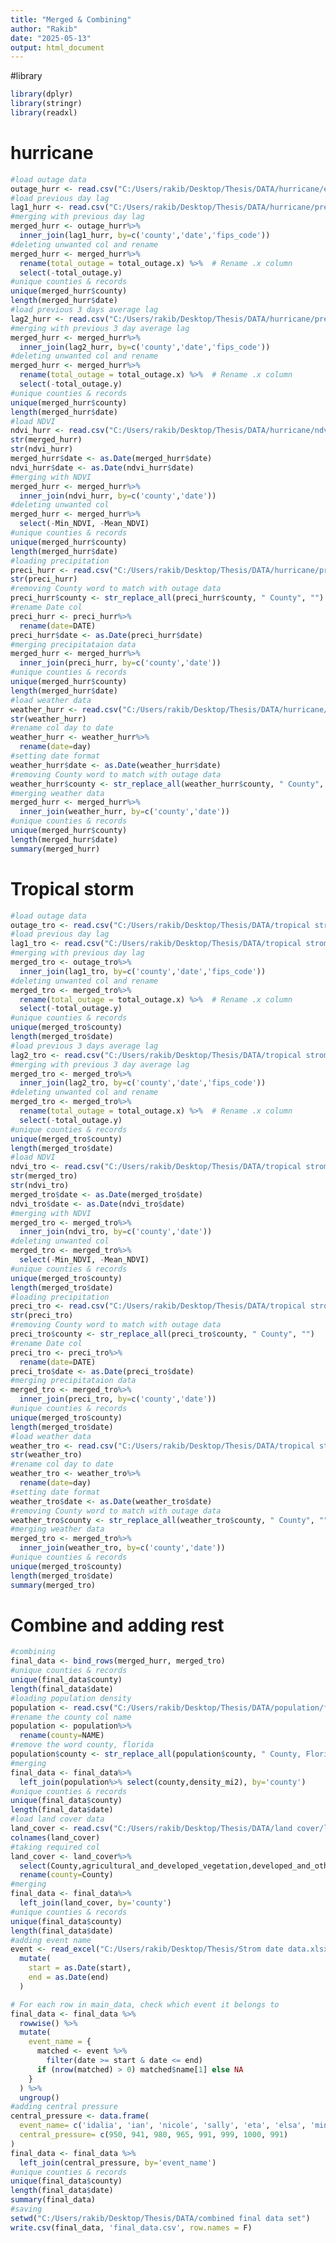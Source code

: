 ```yaml
---
title: "Merged & Combining"
author: "Rakib"
date: "2025-05-13"
output: html_document
---
```


#library
```r
library(dplyr)
library(stringr)
library(readxl)
```

# hurricane
```r
#load outage data
outage_hurr <- read.csv("C:/Users/rakib/Desktop/Thesis/DATA/hurricane/event outage data/hurricane_outage.csv")
#load previous day lag
lag1_hurr <- read.csv("C:/Users/rakib/Desktop/Thesis/DATA/hurricane/previous day lag/hurricane_lag1.csv")
#merging with previous day lag
merged_hurr <- outage_hurr%>%
  inner_join(lag1_hurr, by=c('county','date','fips_code'))
#deleting unwanted col and rename
merged_hurr <- merged_hurr%>%
  rename(total_outage = total_outage.x) %>%  # Rename .x column
  select(-total_outage.y)
#unique counties & records
unique(merged_hurr$county)
length(merged_hurr$date)
#load previous 3 days average lag
lag2_hurr <- read.csv("C:/Users/rakib/Desktop/Thesis/DATA/hurricane/previous 3 days lag/hurricane_lag2.csv")
#merging with previous 3 day average lag
merged_hurr <- merged_hurr%>%
  inner_join(lag2_hurr, by=c('county','date','fips_code'))
#deleting unwanted col and rename
merged_hurr <- merged_hurr%>%
  rename(total_outage = total_outage.x) %>%  # Rename .x column
  select(-total_outage.y)
#unique counties & records
unique(merged_hurr$county)
length(merged_hurr$date)
#load NDVI 
ndvi_hurr <- read.csv("C:/Users/rakib/Desktop/Thesis/DATA/hurricane/ndvi/processed/ndvi_hurricane.csv")
str(merged_hurr)
str(ndvi_hurr)
merged_hurr$date <- as.Date(merged_hurr$date)
ndvi_hurr$date <- as.Date(ndvi_hurr$date)
#merging with NDVI
merged_hurr <- merged_hurr%>%
  inner_join(ndvi_hurr, by=c('county','date'))
#deleting unwanted col 
merged_hurr <- merged_hurr%>%
  select(-Min_NDVI, -Mean_NDVI) 
#unique counties & records
unique(merged_hurr$county)
length(merged_hurr$date)
#loading precipitation
preci_hurr <- read.csv("C:/Users/rakib/Desktop/Thesis/DATA/hurricane/pricipitation/processed/hurricane_preci.csv")
str(preci_hurr)
#removing County word to match with outage data
preci_hurr$county <- str_replace_all(preci_hurr$county, " County", "")
#rename Date col
preci_hurr <- preci_hurr%>%
  rename(date=DATE)
preci_hurr$date <- as.Date(preci_hurr$date)
#merging precipitataion data
merged_hurr <- merged_hurr%>%
  inner_join(preci_hurr, by=c('county','date'))
#unique counties & records
unique(merged_hurr$county)
length(merged_hurr$date)
#load weather data
weather_hurr <- read.csv("C:/Users/rakib/Desktop/Thesis/DATA/hurricane/weather/processed/hurricane_weather.csv")
str(weather_hurr)
#rename col day to date
weather_hurr <- weather_hurr%>%
  rename(date=day)
#setting date format
weather_hurr$date <- as.Date(weather_hurr$date)
#removing County word to match with outage data
weather_hurr$county <- str_replace_all(weather_hurr$county, " County", "")
#merging weather data
merged_hurr <- merged_hurr%>%
  inner_join(weather_hurr, by=c('county','date'))
#unique counties & records
unique(merged_hurr$county)
length(merged_hurr$date)
summary(merged_hurr)
```

# Tropical storm
```r
#load outage data
outage_tro <- read.csv("C:/Users/rakib/Desktop/Thesis/DATA/tropical strom/power outage data/outage_storm.csv")
#load previous day lag
lag1_tro <- read.csv("C:/Users/rakib/Desktop/Thesis/DATA/tropical strom/pevious day lag/storm_lag1.csv")
#merging with previous day lag
merged_tro <- outage_tro%>%
  inner_join(lag1_tro, by=c('county','date','fips_code'))
#deleting unwanted col and rename
merged_tro <- merged_tro%>%
  rename(total_outage = total_outage.x) %>%  # Rename .x column
  select(-total_outage.y)
#unique counties & records
unique(merged_tro$county)
length(merged_tro$date)
#load previous 3 days average lag
lag2_tro <- read.csv("C:/Users/rakib/Desktop/Thesis/DATA/tropical strom/previous 3 days avg/storm_lag2.csv")
#merging with previous 3 day average lag
merged_tro <- merged_tro%>%
  inner_join(lag2_tro, by=c('county','date','fips_code'))
#deleting unwanted col and rename
merged_tro <- merged_tro%>%
  rename(total_outage = total_outage.x) %>%  # Rename .x column
  select(-total_outage.y)
#unique counties & records
unique(merged_tro$county)
length(merged_tro$date)
#load NDVI 
ndvi_tro <- read.csv("C:/Users/rakib/Desktop/Thesis/DATA/tropical strom/ndvi/processed/ndvi_storm.csv")
str(merged_tro)
str(ndvi_tro)
merged_tro$date <- as.Date(merged_tro$date)
ndvi_tro$date <- as.Date(ndvi_tro$date)
#merging with NDVI
merged_tro <- merged_tro%>%
  inner_join(ndvi_tro, by=c('county','date'))
#deleting unwanted col 
merged_tro <- merged_tro%>%
  select(-Min_NDVI, -Mean_NDVI) 
#unique counties & records
unique(merged_tro$county)
length(merged_tro$date)
#loading precipitation
preci_tro <- read.csv("C:/Users/rakib/Desktop/Thesis/DATA/tropical strom/precipitation/processed/preci_tropical.csv")
str(preci_tro)
#removing County word to match with outage data
preci_tro$county <- str_replace_all(preci_tro$county, " County", "")
#rename Date col
preci_tro <- preci_tro%>%
  rename(date=DATE)
preci_tro$date <- as.Date(preci_tro$date)
#merging precipitataion data
merged_tro <- merged_tro%>%
  inner_join(preci_tro, by=c('county','date'))
#unique counties & records
unique(merged_tro$county)
length(merged_tro$date)
#load weather data
weather_tro <- read.csv("C:/Users/rakib/Desktop/Thesis/DATA/tropical strom/weather data/processed/weather_storm.csv")
str(weather_tro)
#rename col day to date
weather_tro <- weather_tro%>%
  rename(date=day)
#setting date format
weather_tro$date <- as.Date(weather_tro$date)
#removing County word to match with outage data
weather_tro$county <- str_replace_all(weather_tro$county, " County", "")
#merging weather data
merged_tro <- merged_tro%>%
  inner_join(weather_tro, by=c('county','date'))
#unique counties & records
unique(merged_tro$county)
length(merged_tro$date)
summary(merged_tro)
```

# Combine and adding rest
```r
#combining
final_data <- bind_rows(merged_hurr, merged_tro)
#unique counties & records
unique(final_data$county)
length(final_data$date)
#loading population density
population <- read.csv("C:/Users/rakib/Desktop/Thesis/DATA/population/fl_population_2020.csv")
#rename the county col name
population <- population%>%
  rename(county=NAME)
#remove the word county, florida
population$county <- str_replace_all(population$county, " County, Florida", "")
#merging
final_data <- final_data%>%
  left_join(population%>% select(county,density_mi2), by='county')
#unique counties & records
unique(final_data$county)
length(final_data$date)
#load land cover data
land_cover <- read.csv("C:/Users/rakib/Desktop/Thesis/DATA/land cover/land_cover.csv")
colnames(land_cover)
#taking required col
land_cover <- land_cover%>%
  select(County,agricultural_and_developed_vegetation,developed_and_other_human_use,forest_and_woodland,open_water,shrub_and_herb_vegetation)%>%
  rename(county=County)
#merging
final_data <- final_data%>%
  left_join(land_cover, by='county')
#unique counties & records
unique(final_data$county)
length(final_data$date)
#adding event name
event <- read_excel("C:/Users/rakib/Desktop/Thesis/Strom date data.xlsx", sheet = 3) %>%
  mutate(
    start = as.Date(start),
    end = as.Date(end)
  )

# For each row in main_data, check which event it belongs to
final_data <- final_data %>%
  rowwise() %>%
  mutate(
    event_name = {
      matched <- event %>%
        filter(date >= start & date <= end)
      if (nrow(matched) > 0) matched$name[1] else NA
    }
  ) %>%
  ungroup()
#adding central pressure
central_pressure <- data.frame(
  event_name= c('idalia', 'ian', 'nicole', 'sally', 'eta', 'elsa', 'mindy', 'fred'),
  central_pressure= c(950, 941, 980, 965, 991, 999, 1000, 991)
)
final_data <- final_data %>%
  left_join(central_pressure, by='event_name')
#unique counties & records
unique(final_data$county)
length(final_data$date)
summary(final_data)
#saving
setwd("C:/Users/rakib/Desktop/Thesis/DATA/combined final data set")
write.csv(final_data, 'final_data.csv', row.names = F)
```

